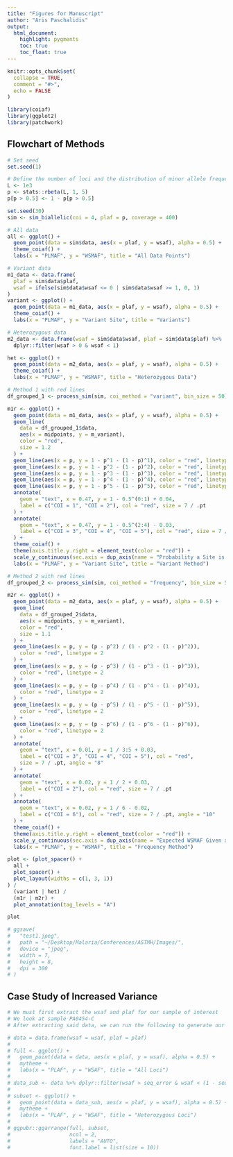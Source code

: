 ```yaml
---
title: "Figures for Manuscript"
author: "Aris Paschalidis"
output:
  html_document:
    highlight: pygments
    toc: true
    toc_float: true
---
```


```r
knitr::opts_chunk$set(
  collapse = TRUE,
  comment = "#>",
  echo = FALSE
)

library(coiaf)
library(ggplot2)
library(patchwork)
```

## Flowchart of Methods
```r
# Set seed
set.seed(1)

# Define the number of loci and the distribution of minor allele frequencies
L <- 1e3
p <- stats::rbeta(L, 1, 5)
p[p > 0.5] <- 1 - p[p > 0.5]
```

```r
set.seed(30)
sim <- sim_biallelic(coi = 4, plaf = p, coverage = 400)

# All data
all <- ggplot() +
  geom_point(data = sim$data, aes(x = plaf, y = wsaf), alpha = 0.5) +
  theme_coiaf() +
  labs(x = "PLMAF", y = "WSMAF", title = "All Data Points")

# Variant data
m1_data <- data.frame(
  plaf = sim$data$plaf,
  wsaf = ifelse(sim$data$wsaf <= 0 | sim$data$wsaf >= 1, 0, 1)
)
variant <- ggplot() +
  geom_point(data = m1_data, aes(x = plaf, y = wsaf), alpha = 0.5) +
  theme_coiaf() +
  labs(x = "PLMAF", y = "Variant Site", title = "Variants")

# Heterozygous data
m2_data <- data.frame(wsaf = sim$data$wsaf, plaf = sim$data$plaf) %>%
  dplyr::filter(wsaf > 0 & wsaf < 1)

het <- ggplot() +
  geom_point(data = m2_data, aes(x = plaf, y = wsaf), alpha = 0.5) +
  theme_coiaf() +
  labs(x = "PLMAF", y = "WSMAF", title = "Heterozygous Data")
```

```r
# Method 1 with red lines
df_grouped_1 <- process_sim(sim, coi_method = "variant", bin_size = 50)

m1r <- ggplot() +
  geom_point(data = m1_data, aes(x = plaf, y = wsaf), alpha = 0.5) +
  geom_line(
    data = df_grouped_1$data,
    aes(x = midpoints, y = m_variant),
    color = "red",
    size = 1.2
  ) +
  geom_line(aes(x = p, y = 1 - p^1 - (1 - p)^1), color = "red", linetype = 2) +
  geom_line(aes(x = p, y = 1 - p^2 - (1 - p)^2), color = "red", linetype = 2) +
  geom_line(aes(x = p, y = 1 - p^3 - (1 - p)^3), color = "red", linetype = 2) +
  geom_line(aes(x = p, y = 1 - p^4 - (1 - p)^4), color = "red", linetype = 2) +
  geom_line(aes(x = p, y = 1 - p^5 - (1 - p)^5), color = "red", linetype = 2) +
  annotate(
    geom = "text", x = 0.47, y = 1 - 0.5^(0:1) + 0.04,
    label = c("COI = 1", "COI = 2"), col = "red", size = 7 / .pt
  ) +
  annotate(
    geom = "text", x = 0.47, y = 1 - 0.5^(2:4) - 0.03,
    label = c("COI = 3", "COI = 4", "COI = 5"), col = "red", size = 7 / .pt
  ) +
  theme_coiaf() +
  theme(axis.title.y.right = element_text(color = "red")) +
  scale_y_continuous(sec.axis = dup_axis(name = "Probability a Site is Heterozygous")) +
  labs(x = "PLMAF", y = "Variant Site", title = "Variant Method")

# Method 2 with red lines
df_grouped_2 <- process_sim(sim, coi_method = "frequency", bin_size = 50)

m2r <- ggplot() +
  geom_point(data = m2_data, aes(x = plaf, y = wsaf), alpha = 0.5) +
  geom_line(
    data = df_grouped_2$data,
    aes(x = midpoints, y = m_variant),
    color = "red",
    size = 1.1
  ) +
  geom_line(aes(x = p, y = (p - p^2) / (1 - p^2 - (1 - p)^2)),
    color = "red", linetype = 2
  ) +
  geom_line(aes(x = p, y = (p - p^3) / (1 - p^3 - (1 - p)^3)),
    color = "red", linetype = 2
  ) +
  geom_line(aes(x = p, y = (p - p^4) / (1 - p^4 - (1 - p)^4)),
    color = "red", linetype = 2
  ) +
  geom_line(aes(x = p, y = (p - p^5) / (1 - p^5 - (1 - p)^5)),
    color = "red", linetype = 2
  ) +
  geom_line(aes(x = p, y = (p - p^6) / (1 - p^6 - (1 - p)^6)),
    color = "red", linetype = 2
  ) +
  annotate(
    geom = "text", x = 0.01, y = 1 / 3:5 + 0.03,
    label = c("COI = 3", "COI = 4", "COI = 5"), col = "red",
    size = 7 / .pt, angle = "8"
  ) +
  annotate(
    geom = "text", x = 0.02, y = 1 / 2 + 0.03,
    label = c("COI = 2"), col = "red", size = 7 / .pt
  ) +
  annotate(
    geom = "text", x = 0.02, y = 1 / 6 - 0.02,
    label = c("COI = 6"), col = "red", size = 7 / .pt, angle = "10"
  ) +
  theme_coiaf() +
  theme(axis.title.y.right = element_text(color = "red")) +
  scale_y_continuous(sec.axis = dup_axis(name = "Expected WSMAF Given a Site is Heterozygous")) +
  labs(x = "PLMAF", y = "WSMAF", title = "Frequency Method")
```

```r
plot <- (plot_spacer() +
  all +
  plot_spacer() +
  plot_layout(widths = c(1, 3, 1))
) /
  (variant | het) /
  (m1r | m2r) +
  plot_annotation(tag_levels = "A")

plot

# ggsave(
#   "test1.jpeg",
#   path = "~/Desktop/Malaria/Conferences/ASTMH/Images/",
#   device = "jpeg",
#   width = 7,
#   height = 8,
#   dpi = 300
# )
```

## Case Study of Increased Variance
```r
# We must first extract the wsaf and plaf for our sample of interest
# We look at sample PA0454-C
# After extracting said data, we can run the following to generate our figure

# data = data.frame(wsaf = wsaf, plaf = plaf)
#
# full <- ggplot() +
#   geom_point(data = data, aes(x = plaf, y = wsaf), alpha = 0.5) +
#   mytheme +
#   labs(x = "PLAF", y = "WSAF", title = "All Loci")
#
# data_sub <- data %>% dplyr::filter(wsaf > seq_error & wsaf < (1 - seq_error))
#
# subset <- ggplot() +
#   geom_point(data = data_sub, aes(x = plaf, y = wsaf), alpha = 0.5) +
#   mytheme +
#   labs(x = "PLAF", y = "WSAF", title = "Heterozygous Loci")
#
# ggpubr::ggarrange(full, subset,
#                   ncol = 2,
#                   labels = "AUTO",
#                   font.label = list(size = 10))
```
